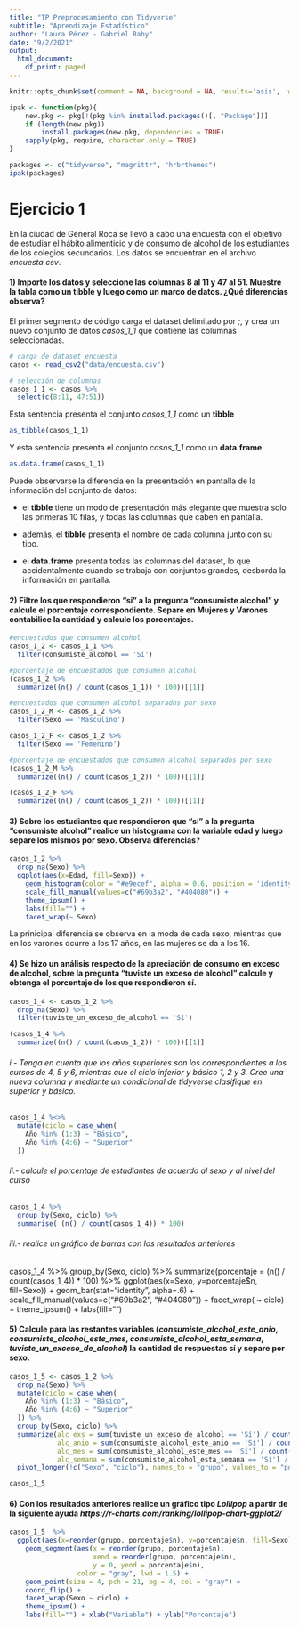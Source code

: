 ```yaml
---
title: "TP Preprocesamiento con Tidyverse"
subtitle: "Aprendizaje Estadístico"
author: "Laura Pérez - Gabriel Raby"
date: "9/2/2021"
output:
  html_document:
    df_print: paged
---
```


```r
knitr::opts_chunk$set(comment = NA, background = NA, results='asis',  warning = FALSE)

ipak <- function(pkg){
    new.pkg <- pkg[!(pkg %in% installed.packages()[, "Package"])]
    if (length(new.pkg)) 
        install.packages(new.pkg, dependencies = TRUE)
    sapply(pkg, require, character.only = TRUE)
}

packages <- c("tidyverse", "magrittr", "hrbrthemes")
ipak(packages)

```

# Ejercicio 1

En la ciudad de General Roca se llevó a cabo una encuesta con el objetivo de estudiar el hábito alimenticio y de consumo de alcohol de los estudiantes de los colegios secundarios. Los datos se encuentran en el archivo *encuesta.csv*.

#### 1) Importe los datos y seleccione las columnas 8 al 11 y 47 al 51. Muestre la tabla como un tibble y luego como un marco de datos. ¿Qué diferencias observa?

El primer segmento de código carga el dataset delimitado por *;*, y crea un nuevo conjunto de datos *casos_1_1* que contiene las columnas seleccionadas.

```r
# carga de dataset encuesta 
casos <- read_csv2("data/encuesta.csv")

# selección de columnas
casos_1_1 <- casos %>%
  select(c(8:11, 47:51))
```

Esta sentencia presenta el conjunto *casos_1_1* como un **tibble**

```r
as_tibble(casos_1_1)
```

Y esta sentencia presenta el conjunto *casos_1_1* como un **data.frame**

```r
as.data.frame(casos_1_1)
```

Puede observarse la diferencia en la presentación en pantalla de la información del conjunto de datos:

* el **tibble** tiene un modo de presentación más elegante que muestra solo las primeras 10 filas, y todas las columnas que caben en pantalla. 

* además, el **tibble** presenta el nombre de cada columna junto con su tipo.

* el **data.frame** presenta todas las columnas del dataset, lo que accidentalmente cuando se trabaja con conjuntos grandes, desborda la información en pantalla.


#### 2) Filtre los que respondieron “si” a la pregunta “consumiste alcohol” y calcule el porcentaje correspondiente. Separe en Mujeres y Varones contabilice la cantidad y calcule los porcentajes.

```r
#encuestados que consumen alcohol
casos_1_2 <- casos_1_1 %>%
  filter(consumiste_alcohol == 'Sí') 

#porcentaje de encuestados que consumen alcohol
(casos_1_2 %>%
  summarize((n() / count(casos_1_1)) * 100))[[1]]

#encuestados que consumen alcohol separados por sexo
casos_1_2_M <- casos_1_2 %>%
  filter(Sexo == 'Masculino') 

casos_1_2_F <- casos_1_2 %>%
  filter(Sexo == 'Femenino') 

#porcentaje de encuestados que consumen alcohol separados por sexo
(casos_1_2_M %>%
  summarize((n() / count(casos_1_2)) * 100))[[1]]

(casos_1_2_F %>%
  summarize((n() / count(casos_1_2)) * 100))[[1]]
```

#### 3) Sobre los estudiantes que respondieron que “si” a la pregunta “consumiste alcohol” realice un histograma con la variable edad y luego separe los mismos por sexo. Observa diferencias?

```r
casos_1_2 %>% 
  drop_na(Sexo) %>%
  ggplot(aes(x=Edad, fill=Sexo)) +
    geom_histogram(color = "#e9ecef", alpha = 0.6, position = 'identity') + 
    scale_fill_manual(values=c("#69b3a2", "#404080")) +
    theme_ipsum() +
    labs(fill="") + 
    facet_wrap(~ Sexo)
```

La prinicipal diferencia se observa en la moda de cada sexo, mientras que en los varones ocurre a los 17 años, en las mujeres se da a los 16.

#### 4) Se hizo un análisis respecto de la apreciación de consumo en exceso de alcohol, sobre la pregunta “tuviste un exceso de alcohol” calcule y obtenga el porcentaje de los que respondieron sí.

```r
casos_1_4 <- casos_1_2 %>%
  drop_na(Sexo) %>%
  filter(tuviste_un_exceso_de_alcohol == 'Sí') 

(casos_1_4 %>%
  summarize((n() / count(casos_1_2)) * 100))[[1]]
```

###### i.- Tenga en cuenta que los años superiores son los correspondientes a los cursos de 4, 5 y 6, mientras que el ciclo inferior y básico 1, 2 y 3. Cree una nueva columna y mediante un condicional de tidyverse clasifique en superior y básico.

```r
casos_1_4 %<>%
  mutate(ciclo = case_when(
    Año %in% (1:3) ~ "Básico",
    Año %in% (4:6) ~ "Superior"
  ))
```

###### ii.- calcule el porcentaje de estudiantes de acuerdo al sexo y al nivel del curso

```r
casos_1_4 %>%
  group_by(Sexo, ciclo) %>%
  summarise( (n() / count(casos_1_4)) * 100)
```

###### iii.- realice un gráfico de barras con los resultados anteriores
casos_1_4 %>%
  group_by(Sexo, ciclo) %>%
  summarize(porcentaje = (n() / count(casos_1_4)) * 100) %>%
  ggplot(aes(x=Sexo, y=porcentaje$n, fill=Sexo)) +
    geom_bar(stat="identity", alpha=.6) +
    scale_fill_manual(values=c("#69b3a2", "#404080")) +
    facet_wrap( ~ ciclo) + 
    theme_ipsum() +
    labs(fill="") 
    
#### 5) Calcule para las restantes variables (*consumiste_alcohol_este_anio*, *consumiste_alcohol_este_mes*, *consumiste_alcohol_esta_semana*, *tuviste_un_exceso_de_alcohol*) la cantidad de respuestas sí y separe por sexo.

```r
casos_1_5 <- casos_1_2 %>%
  drop_na(Sexo) %>%
  mutate(ciclo = case_when(
    Año %in% (1:3) ~ "Básico",
    Año %in% (4:6) ~ "Superior"
  )) %>%
  group_by(Sexo, ciclo) %>%
  summarize(alc_exs = sum(tuviste_un_exceso_de_alcohol == 'Sí') / count(casos_1_2),
            alc_anio = sum(consumiste_alcohol_este_anio == 'Sí') / count(casos_1_2),
            alc_mes = sum(consumiste_alcohol_este_mes == 'Sí') / count(casos_1_2),
            alc_semana = sum(consumiste_alcohol_esta_semana == 'Sí') / count(casos_1_2)) %>%
  pivot_longer(!c("Sexo", "ciclo"), names_to = "grupo", values_to = "porcentaje")

casos_1_5
```

#### 6) Con los resultados anteriores realice un gráfico tipo *Lollipop* a partir de la siguiente ayuda *https://r-charts.com/ranking/lollipop-chart-ggplot2/*

```r
casos_1_5  %>%
  ggplot(aes(x=reorder(grupo, porcentaje$n), y=porcentaje$n, fill=Sexo)) +
    geom_segment(aes(x = reorder(grupo, porcentaje$n), 
                     xend = reorder(grupo, porcentaje$n), 
                     y = 0, yend = porcentaje$n),
                 color = "gray", lwd = 1.5) +
    geom_point(size = 4, pch = 21, bg = 4, col = "gray") +
    coord_flip() +
    facet_wrap(Sexo ~ ciclo) + 
    theme_ipsum() +
    labs(fill="") + xlab("Variable") + ylab("Porcentaje")
```